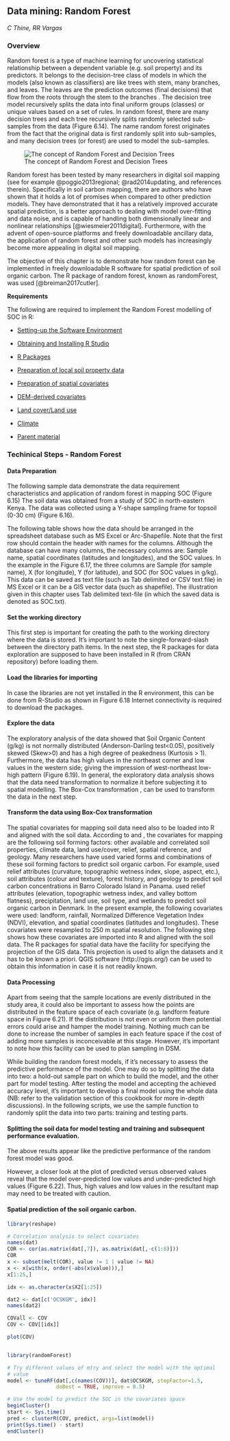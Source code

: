 \clearpage
## Data mining: Random Forest
*C Thine, RR Vargas*

### Overview

Random forest is a type of machine learning for uncovering statistical relationship between a dependent variable (e.g. soil property) and its predictors. It belongs to the decision-tree class of models in which the models (also known as classifiers) are like trees with stem, many branches, and leaves. The leaves are the prediction outcomes (final decisions) that flow from the roots through the stem to the branches \citep{breiman1984classification}. The decision tree model recursively splits the data into final uniform groups (classes) or unique values based on a set of rules. In random forest, there are many decision trees and each tree recursively splits randomly selected sub-samples from the data (Figure 6.14). The name random forest originates from the fact that the original data is first randomly split into sub-samples, and many decision trees (or forest) are used to model the sub-samples.

![The concept of Random Forest and Decision Trees](images/randomForestconcept.png)

Random forest has been tested by many researchers in digital soil mapping (see for example @poggio2013regional; @rad2014updating, and references therein). Specifically in soil carbon mapping, there are authors who have shown that it holds a lot of promises when compared to other prediction models. They have demonstrated that it has a relatively improved accurate spatial prediction, is a better approach to dealing with model over-fitting and data noise, and is capable of handling both dimensionally linear and nonlinear relationships [@wiesmeier2011digital]. Furthermore, with the advent of open-source platforms and freely downloadable ancillary data, the application of random forest and other such models has increasingly become more appealing in digital soil mapping.

The objective of this chapter is to demonstrate how random forest can be implemented in freely downloadable R software for spatial prediction of soil organic carbon. The R package of random forest, known as randomForest, was used [@breiman2017cutler].

**Requirements**

  The following are required to implement the Random Forest modelling of SOC in R:

  * [Setting-up the Software Environment](Latest version of R software, network connection and sufficient RAM,  storage capacity)

* [Obtaining and Installing R Studio](Latest version of RStudio)

* [R Packages](R packages)

* [Preparation of local soil property data](Point Dataset)

* [Preparation of spatial covariates](Environmental predictors)

+ [DEM-derived covariates](Relief (e.g. DEM, Slope, TWI))

+ [Land cover/Land use](Organism map (e.g. land use, NDVI, land cover))

+ [Climate](Climate Data (e.g. mean precipitation, mean temperature))

+ [Parent material](Parent material (parent material, geology))



### Techinical Steps - Random Forest

#### Data Preparation

The following sample data demonstrate the data requirement characteristics and application of random forest in mapping SOC (Figure 6.15) The soil data was obtained from a study of SOC in north-eastern Kenya. The data was collected using a Y-shape sampling frame \citep{omuto2008assessment} for topsoil (0-30 cm) (Figure 6.16).

The following table shows how the data should be arranged in the spreadsheet database such as MS Excel or Arc-Shapefile. Note that the first row should contain the header with names for the columns. Although the database can have many columns, the necessary columns are: Sample name, spatial coordinates (latitudes and longitudes), and the SOC values. In the example in the Figure 6.17, the three columns are Sample (for sample name), X (for longitude), Y (for latitude), and SOC (for SOC values in g/kg). This data can be saved as text file (such as Tab delimited or CSV text file) in MS Excel or it can be a GIS vector data (such as shapefile). The illustration given in this chapter uses Tab delimited text-file (in which the saved data is denoted as SOC.txt).

#### Set the working directory

This first step is important for creating the path to the working directory where the data is stored. It’s important to note the single-forward-slash between the directory path items. In the next step, the R packages for data exploration are supposed to have been installed in R (from CRAN repository) before loading them.

#### Load the libraries for importing

In case the libraries are not yet installed in the R environment, this can be done from R-Studio as shown in Figure 6.18 Internet connectivity is required to download the packages.

#### Explore the data

The exploratory analysis of the data showed that Soil Organic Content (g/kg) is not normally distributed (Anderson-Darling test<0.05), positively skewed (Skew>0) and has a high degree of peakedness (Kurtosis > 1). Furthermore, the data has high values in the northeast corner and low values in the western side; giving the impression of west-northeast low-high pattern (Figure 6.19). In general, the exploratory data analysis shows that the data need transformation to normalize it before subjecting it to spatial modelling. The Box-Cox transformation \citep{box1964analysis}, can be used to transform the data in the next step.

#### Transform the data using Box-Cox transformation

The spatial covariates for mapping soil data need also to be loaded into R and aligned with the soil data. According to \cite{jenny_factors_1941} and \cite{mcbratney2003digital}, the covariates for mapping are the following soil forming factors: other available and correlated soil properties, climate data, land use/cover, relief, spatial reference, and geology. Many researchers have used varied forms and combinations of these soil forming factors to predict soil organic carbon. For example, \cite{grimm2008soil} used relief attributes (curvature, topographic wetness index, slope, aspect, etc.), soil attributes (colour and texture), forest history, and geology to predict soil carbon concentrations in Barro Colorado Island in Panama. \cite{adhikari2014digital} used relief attributes (elevation, topographic wetness index, and valley bottom flatness), precipitation, land use, soil type, and wetlands to predict soil organic carbon in Denmark. In the present example, the following covariates were used: landform, rainfall, Normalized Difference Vegetation Index (NDVI), elevation, and spatial coordinates (latitudes and longitudes). These covariates were resampled to 250 m spatial resolution. The following step shows how these covariates are imported into R and aligned with the soil data. The R packages for spatial data have the facility for specifying the projection of the GIS data. This projection is used to align the datasets and it has to be known a priori. QGIS software (http://qgis.org/) can be used to obtain this information in case it is not readily known.

#### Data Processing

Apart from seeing that the sample locations are evenly distributed in the study area, it could also be important to assess how the points are distributed in the feature space of each covariate (e.g. landform feature space in Figure 6.21). If the distribution is not even or uniform then potential errors could arise and hamper the model training. Nothing much can be done to increase the number of samples in each feature space if the cost of adding more samples is inconceivable at this stage. However, it’s important to note how this facility can be used to plan sampling in DSM.

While building the random forest models, if it’s necessary to assess the predictive performance of the model. One may do so by splitting the data into two: a hold-out sample part on which to build the model, and the other part for model testing. After testing the model and accepting the achieved accuracy level, it’s important to develop a final model using the whole data (NB: refer to the validation section of this cookbook for more in-depth discussions). In the following scripts, we use the sample function to randomly split the data into two parts: training and testing parts.

#### Splitting the soil data for model testing and training and subsequent performance evaluation.

The above results appear like the predictive performance of the random forest model was good.

However, a closer look at the plot of predicted versus observed values reveal that the model over-predicted low values and under-predicted high values (Figure 6.22). Thus, high values and low values in the resultant map may need to be treated with caution.

#### Spatial prediction of the soil organic carbon.


```r
library(reshape)

# Correlation analysis to select covariates
names(dat)
COR <- cor(as.matrix(dat[,7]), as.matrix(dat[,-c(1:8)]))
COR
x <- subset(melt(COR), value != 1 | value != NA)
x <- x[with(x, order(-abs(x$value))),]
x[1:25,]

idx <- as.character(x$X2[1:25])

dat2 <- dat[c('OCSKGM', idx)]
names(dat2)

COVall <- COV
COV <- COV[[idx]]

plot(COV)


library(randomForest)

# Try different values of mtry and select the model with the optimal
# value
model <- tuneRF(dat[,c(names(COV))], dat$OCSKGM, stepFactor=1.5,
                doBest = TRUE, improve = 0.5)

# Use the model to predict the SOC in the covariates space
beginCluster()
start <- Sys.time()
pred <- clusterR(COV, predict, args=list(model))
print(Sys.time() - start)
endCluster()

```

